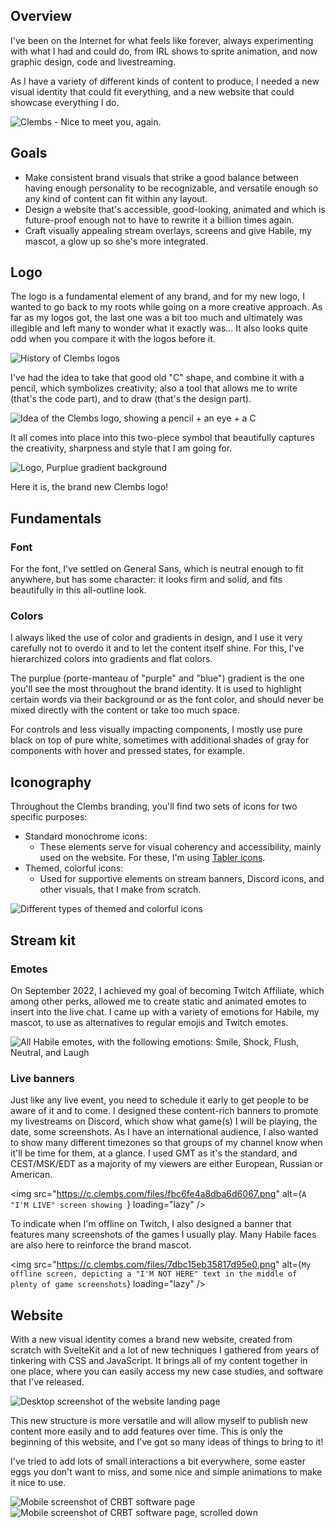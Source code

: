 ## Overview

I've been on the Internet for what feels like forever, always experimenting with what I had and could do, from IRL shows to sprite animation, and now graphic design, code and livestreaming.

As I have a variety of different kinds of content to produce, I needed a new visual identity that could fit everything, and a new website that could showcase everything I do.

<img
	src="https://c.clembs.com/branding/clembs/clembs.webp"
	alt="Clembs - Nice to meet you, again."
	loading="lazy"
/>

## Goals

- Make consistent brand visuals that strike a good balance between having enough personality to be recognizable, and versatile enough so any kind of content can fit within any layout.
- Design a website that's accessible, good-looking, animated and which is future-proof enough not to have to rewrite it a billion times again.
- Craft visually appealing stream overlays, screens and give Habile, my mascot, a glow up so she's more integrated.

## Logo

The logo is a fundamental element of any brand, and for my new logo, I wanted to go back to my roots while going on a more creative approach. As far as my logos got, the last one was a bit too much and ultimately was illegible and left many to wonder what it exactly was... It also looks quite odd when you compare it with the logos before it.

<img
	src="https://c.clembs.com/files/f418f08e25478d1df9.png"
	alt="History of Clembs logos"
	loading="lazy"
/>

I've had the idea to take that good old "C" shape, and combine it with a pencil, which symbolizes creativity; also a tool that allows me to write (that's the code part), and to draw (that's the design part).

<img
	src="https://c.clembs.com/files/b1a50c65a59fe823e2.png"
	alt="Idea of the Clembs logo, showing a pencil + an eye + a C"
	loading="lazy"
/>

It all comes into place into this two-piece symbol that beautifully captures the creativity, sharpness and style that I am going for.

<img
	src="https://c.clembs.com/files/c673eee051ba369a1b.png"
	alt="Logo, Purplue gradient background"
	loading="lazy"
/>

Here it is, the brand new Clembs logo!

## Fundamentals

### Font

For the font, I've settled on General Sans, which is neutral enough to fit anywhere, but has some character: it looks firm and solid, and fits beautifully in this all-outline look.

### Colors

I always liked the use of color and gradients in design, and I use it very carefully not to overdo it and to let the content itself shine. For this, I've hierarchized colors into gradients and flat colors.

The purplue (porte-manteau of "purple" and "blue") gradient is the one you'll see the most throughout the brand identity. It is used to highlight certain words via their background or as the font color, and should never be mixed directly with the content or take too much space.

For controls and less visually impacting components, I mostly use pure black on top of pure white, sometimes with additional shades of gray for components with hover and pressed states, for example.

## Iconography

Throughout the Clembs branding, you'll find two sets of icons for two specific purposes:

- Standard monochrome icons:
  - These elements serve for visual coherency and accessibility, mainly used on the website. For these, I'm using [Tabler icons](https://tablericons.com).
- Themed, colorful icons:
  - Used for supportive elements on stream banners, Discord icons, and other visuals, that I make from scratch.

<img
	src="https://c.clembs.com/files/08e30194ef30606252.png"
	alt="Different types of themed and colorful icons"
	loading="lazy"
/>

## Stream kit

### Emotes

On September 2022, I achieved my goal of becoming Twitch Affiliate, which among other perks, allowed me to create static and animated emotes to insert into the live chat. I came up with a variety of emotions for Habile, my mascot, to use as alternatives to regular emojis and Twitch emotes.

<img
	src="https://c.clembs.com/files/45e0bcdf776798edf4.png"
	alt="All Habile emotes, with the following emotions: Smile, Shock, Flush, Neutral, and Laugh"
	loading="lazy"
/>

### Live banners

Just like any live event, you need to schedule it early to get people to be aware of it and to come. I designed these content-rich banners to promote my livestreams on Discord, which show what game(s) I will be playing, the date, some screenshots. As I have an international audience, I also wanted to show many different timezones so that groups of my channel know when it'll be time for them, at a glance. I used GMT as it's the standard, and CEST/MSK/EDT as a majority of my viewers are either European, Russian or American.

<img
	src="https://c.clembs.com/files/fbc6fe4a8dba6d6067.png"
	alt={`A "I'M LIVE" screen showing `}
	loading="lazy"
/>

To indicate when I'm offline on Twitch, I also designed a banner that features many screenshots of the games I usually play. Many Habile faces are also here to reinforce the brand mascot.

<img
	src="https://c.clembs.com/files/7dbc15eb35817d95e0.png"
	alt={`My offline screen, depicting a "I'M NOT HERE" text in the middle of plenty of game screenshots`}
	loading="lazy"
/>

## Website

With a new visual identity comes a brand new website, created from scratch with SvelteKit and a lot of new techniques I gathered from years of tinkering with CSS and JavaScript. It brings all of my content together in one place, where you can easily access my new case studies, and software that I've released.

<img
	src="https://c.clembs.com/files/07b4f5b6b3c16eac2c.png"
	alt="Desktop screenshot of the website landing page"
	loading="lazy"
/>

This new structure is more versatile and will allow myself to publish new content more easily and to add features over time. This is only the beginning of this website, and I've got so many ideas of things to bring to it!

I've tried to add lots of small interactions a bit everywhere, some easter eggs you don't want to miss, and some nice and simple animations to make it nice to use.

<div class="image-grid">
	<img
		src="https://c.clembs.com/files/e7473d4c6989164d1f.png"
		alt="Mobile screenshot of CRBT software page"
		loading="lazy"
	/>
	<img
		src="https://c.clembs.com/files/6f5932cbb096a1517c.png"
		alt="Mobile screenshot of CRBT software page, scrolled down"
		loading="lazy"
	/>
</div>
